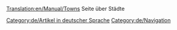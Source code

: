 [[Translation:en/Manual/Towns]]
Seite über Städte
[[Category:de/Artikel in deutscher Sprache]][[Category:de/Navigation]]